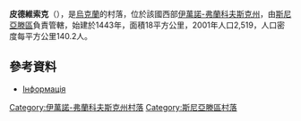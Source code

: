 {{coord|48|33|26|N|25|31|18|E|scale:30000|display=title}}

'''皮德維索克'''（{{lang-uk|Підвисоке}}），是[[烏克蘭|烏克蘭]]的村落，位於該國西部[[伊萬諾-弗蘭科夫斯克州|伊萬諾-弗蘭科夫斯克州]]，由[[斯尼亞滕區|斯尼亞滕區]]負責管轄，始建於1443年，面積18平方公里，2001年人口2,519，人口密度每平方公里140.2人。

==參考資料==
* [http://gska2.rada.gov.ua/pls/z7502/A005?rdat1=09.01.2010&rf7571=14213 Інформація]{{Dead link|date=2018年6月 |bot=InternetArchiveBot |fix-attempted=no }}

{{DEFAULTSORT:Підвисоке}}
[[Category:伊萬諾-弗蘭科夫斯克州村落|Category:伊萬諾-弗蘭科夫斯克州村落]]
[[Category:斯尼亞滕區村落|Category:斯尼亞滕區村落]]


{{IvanoFrankivsk-geo-stub}}
